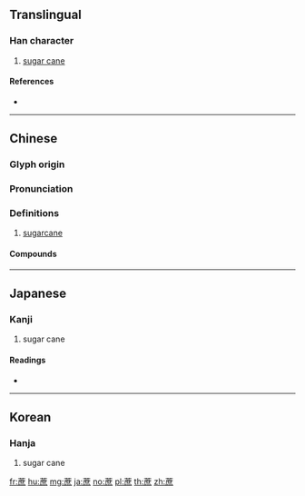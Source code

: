 {{character info/new}}
==Translingual==

===Han character===
{{Han char|rn=140|rad=艸|as=11|sn=17|four=44231|canj=TITF|ids=⿱艹庶}}

# [[sugar cane]]

====References====
* {{Han ref|kx=1054.160|dkj=31794|dj=1517.030|hdz=53283.030|uh=8517|ud=34071|bh=BDA9|bd=48553}}

----

==Chinese==
{{zh-forms}}

===Glyph origin===
{{Han etym}}

===Pronunciation===
{{zh-pron
|m=zhè
|c=ze3
|h=pfs=
|md=
|mn=chià
|w=
|mc=y
|oc=y
|cat=n
}}

===Definitions===
{{zh-hanzi}}

# [[sugarcane]]

====Compounds====
{{zh-der|蔗糖|甘蔗|蔗汁}}

----

==Japanese==

===Kanji===
{{ja-kanji|grade=|rs=艸11}}

# sugar cane

====Readings====
* {{ja-readings|goon=[[しゃ]] (sha)|kanon=[[しゃ]] (sha)|kanyoon=[[しょ]] (sho)|kun=[[さとうきび]] (satoukibi)|nanori=}}

----

==Korean==

===Hanja===
{{ko-hanja|hangeul=자|eumhun=|rv=ja|mr=cha|y=ca}}

# sugar cane

[[fr:蔗]]
[[hu:蔗]]
[[mg:蔗]]
[[ja:蔗]]
[[no:蔗]]
[[pl:蔗]]
[[th:蔗]]
[[zh:蔗]]